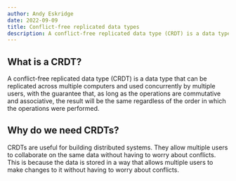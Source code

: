 ```yaml
---
author: Andy Eskridge
date: 2022-09-09
title: Conflict-free replicated data types
description: A conflict-free replicated data type (CRDT) is a data type that can be replicated across multiple computers and used concurrently by multiple users, with the guarantee that, as long as the operations are commutative and associative, the result will be the same regardless of the order in which the operations were performed.
---
```


## What is a CRDT?

A conflict-free replicated data type (CRDT) is a data type that can be replicated across multiple computers and used concurrently by multiple users, with the guarantee that, as long as the operations are commutative and associative, the result will be the same regardless of the order in which the operations were performed.

## Why do we need CRDTs?

CRDTs are useful for building distributed systems. They allow multiple users to collaborate on the same data without having to worry about conflicts. This is because the data is stored in a way that allows multiple users to make changes to it without having to worry about conflicts.
